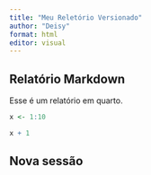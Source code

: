 ```yaml
---
title: "Meu Reletório Versionado"
author: "Deisy"
format: html
editor: visual
---
```


## Relatório Markdown

Esse é um relatório em quarto. 

```r
x <- 1:10

x + 1
```


## Nova sessão


